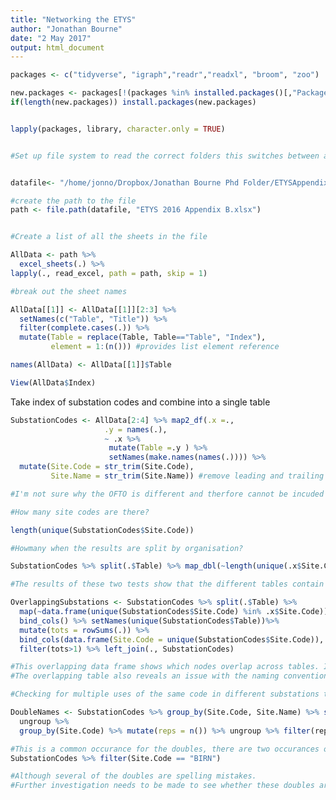 ```yaml
---
title: "Networking the ETYS"
author: "Jonathan Bourne"
date: "2 May 2017"
output: html_document
---
```



```r
packages <- c("tidyverse", "igraph","readr","readxl", "broom", "zoo")

new.packages <- packages[!(packages %in% installed.packages()[,"Package"])]
if(length(new.packages)) install.packages(new.packages)


lapply(packages, library, character.only = TRUE)


#Set up file system to read the correct folders this switches between aws and windows mode


datafile<- "/home/jonno/Dropbox/Jonathan Bourne Phd Folder/ETYSAppendixB"

```


```r
#create the path to the file
path <- file.path(datafile, "ETYS 2016 Appendix B.xlsx")


#Create a list of all the sheets in the file

AllData <- path %>% 
  excel_sheets(.) %>%
lapply(., read_excel, path = path, skip = 1)

#break out the sheet names

AllData[[1]] <- AllData[[1]][2:3] %>% 
  setNames(c("Table", "Title")) %>% 
  filter(complete.cases(.)) %>%
  mutate(Table = replace(Table, Table=="Table", "Index"), 
         element = 1:(n())) #provides list element reference

names(AllData) <- AllData[[1]]$Table

View(AllData$Index)

```


Take index of substation codes and combine into a single table 
```r

SubstationCodes <- AllData[2:4] %>% map2_df(.x =.,
                     .y = names(.),
                     ~ .x %>% 
                      mutate(Table =.y ) %>%
                      setNames(make.names(names(.)))) %>%
  mutate(Site.Code = str_trim(Site.Code),
         Site.Name = str_trim(Site.Name)) #remove leading and trailing whitespace which causes problems with analysis.

#I'm not sure why the OFTO is different and therfore cannot be incuded

#How many site codes are there?

length(unique(SubstationCodes$Site.Code))

#Howmany when the results are split by organisation?

SubstationCodes %>% split(.$Table) %>% map_dbl(~length(unique(.x$Site.Code))) %>% sum

#The results of these two tests show that the different tables contain identical codes. These need to be identified.

OverlappingSubstations <- SubstationCodes %>% split(.$Table) %>% 
  map(~data.frame(unique(SubstationCodes$Site.Code) %in% .x$Site.Code))  %>%
  bind_cols() %>% setNames(unique(SubstationCodes$Table))%>% 
  mutate(tots = rowSums(.)) %>%
  bind_cols(data.frame(Site.Code = unique(SubstationCodes$Site.Code)),.) %>%
  filter(tots>1) %>% left_join(., SubstationCodes)

#This overlapping data frame shows which nodes overlap across tables. It also shows that the different organisation may not have the same voltages. For example Invernan (INVR) SHE has 132 and 33 Kv connections whilst SPT has 275kv. 
#The overlapping table also reveals an issue with the naming convention. the code LOCH is used for both the substation by Lochay hydro plant and also the substation by Loch Hill windfarm which are over 100 miles apart. 

#Checking for multiple uses of the same code in different substations to see how many times events like "LOCH" occur.

DoubleNames <- SubstationCodes %>% group_by(Site.Code, Site.Name) %>% summarise(counts =n()) %>% 
  ungroup %>%
  group_by(Site.Code) %>% mutate(reps = n()) %>% ungroup %>% filter(reps>1)

#This is a common occurance for the doubles, there are two occurances one the name the other with "windfarm" added on. This needs to be investigated to check whether they are in the same physical location or not. 
SubstationCodes %>% filter(Site.Code == "BIRN")

#Although several of the doubles are spelling mistakes.
#Further investigation needs to be made to see whether these doubles are the same point or are different physical locations.

```

